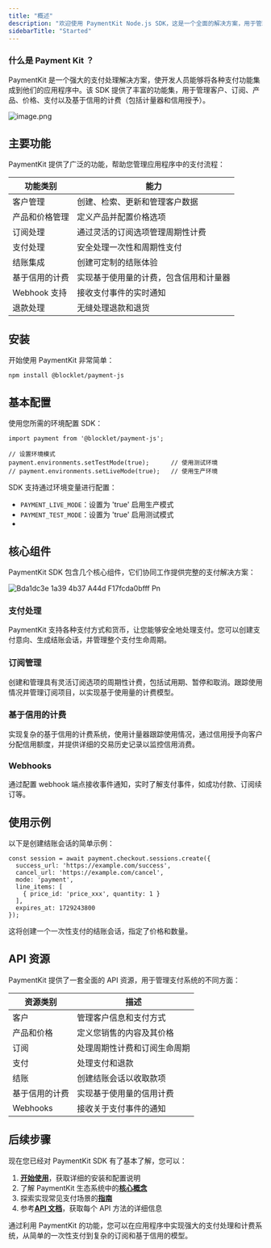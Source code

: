 ```yaml
---
title: "概述"
description: "欢迎使用 PaymentKit Node.js SDK，这是一个全面的解决方案，用于管理支付资源和在应用程序中实现基于信用的计费。本文档将指导您了解 PaymentKit SDK 的功能、特性和实现。"
sidebarTitle: "Started"
---
```


### 什么是 Payment Kit ？

PaymentKit 是一个强大的支付处理解决方案，使开发人员能够将各种支付功能集成到他们的应用程序中。该 SDK 提供了丰富的功能集，用于管理客户、订阅、产品、价格、支付以及基于信用的计费（包括计量器和信用授予）。

![image.png](/images/image.png)

## 主要功能

PaymentKit 提供了广泛的功能，帮助您管理应用程序中的支付流程：

| 功能类别       | 能力                  |
| ---------- | ------------------- |
| 客户管理       | 创建、检索、更新和管理客户数据     |
| 产品和价格管理    | 定义产品并配置价格选项         |
| 订阅处理       | 通过灵活的订阅选项管理周期性计费    |
| 支付处理       | 安全处理一次性和周期性支付       |
| 结账集成       | 创建可定制的结账体验          |
| 基于信用的计费    | 实现基于使用量的计费，包含信用和计量器 |
| Webhook 支持 | 接收支付事件的实时通知         |
| 退款处理       | 无缝处理退款和退货           |

## 安装

开始使用 PaymentKit 非常简单：

```
npm install @blocklet/payment-js
```

## 基本配置

使用您所需的环境配置 SDK：

```
import payment from '@blocklet/payment-js';

// 设置环境模式
payment.environments.setTestMode(true);      // 使用测试环境
// payment.environments.setLiveMode(true);   // 使用生产环境
```

SDK 支持通过环境变量进行配置：

- `PAYMENT_LIVE_MODE`：设置为 'true' 启用生产模式
- `PAYMENT_TEST_MODE`：设置为 'true' 启用测试模式
- 

## 核心组件

PaymentKit SDK 包含几个核心组件，它们协同工作提供完整的支付解决方案：

![Bda1dc3e 1a39 4b37 A44d F17fcda0bfff Pn](/images/bda1dc3e-1a39-4b37-a44d-f17fcda0bfff.png)

### **支付处理**

PaymentKit 支持各种支付方式和货币，让您能够安全地处理支付。您可以创建支付意向、生成结账会话，并管理整个支付生命周期。

### **订阅管理**

创建和管理具有灵活订阅选项的周期性计费，包括试用期、暂停和取消。跟踪使用情况并管理订阅项目，以实现基于使用量的计费模型。

### **基于信用的计费**

实现复杂的基于信用的计费系统，使用计量器跟踪使用情况，通过信用授予向客户分配信用额度，并提供详细的交易历史记录以监控信用消费。

### **Webhooks**

通过配置 webhook 端点接收事件通知，实时了解支付事件，如成功付款、订阅续订等。

## **使用示例**

以下是创建结账会话的简单示例：

```
const session = await payment.checkout.sessions.create({
  success_url: 'https://example.com/success',
  cancel_url: 'https://example.com/cancel',
  mode: 'payment',
  line_items: [
    { price_id: 'price_xxx', quantity: 1 }
  ],
  expires_at: 1729243800
});
```

这将创建一个一次性支付的结账会话，指定了价格和数量。

## **API 资源**

PaymentKit 提供了一套全面的 API 资源，用于管理支付系统的不同方面：

| 资源类别     | 描述             |
| -------- | -------------- |
| 客户       | 管理客户信息和支付方式    |
| 产品和价格    | 定义您销售的内容及其价格   |
| 订阅       | 处理周期性计费和订阅生命周期 |
| 支付       | 处理支付和退款        |
| 结账       | 创建结账会话以收取款项    |
| 基于信用的计费  | 实现基于使用量的信用计费   |
| Webhooks | 接收关于支付事件的通知    |

## **后续步骤**

现在您已经对 PaymentKit SDK 有了基本了解，您可以：

1. [**开始使用**](https://www.staging.arcblock.io/content/docs/payment-kit-ai-version/zh/payment-kit-ai-version-getting-started-md)，获取详细的安装和配置说明
2. 了解 PaymentKit 生态系统中的[**核心概念**](https://www.staging.arcblock.io/content/docs/payment-kit-ai-version/zh/payment-kit-ai-version-core-concepts-md)
3. 探索实现常见支付场景的[**指南**](https://www.staging.arcblock.io/content/docs/payment-kit-ai-version/zh/payment-kit-ai-version-guides-md)
4. 参考[**API 文档**](https://www.staging.arcblock.io/content/docs/payment-kit-ai-version/zh/payment-kit-ai-version-api-reference-md)，获取每个 API 方法的详细信息

通过利用 PaymentKit 的功能，您可以在应用程序中实现强大的支付处理和计费系统，从简单的一次性支付到复杂的订阅和基于信用的模型。
